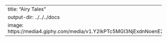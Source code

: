 ---
title: "Airy Tales"
output-dir: ../../../docs
image: https://media4.giphy.com/media/v1.Y2lkPTc5MGI3NjExdnNoenE2bjR4dnhtNGJxOWNoN2tydmQydHdrMGd2bmg3Z2o3aGVhMCZlcD12MV9pbnRlcm5hbF9naWZfYnlfaWQmY3Q9Zw/3oKIPllXEiSblIM1j2/giphy.gif
---